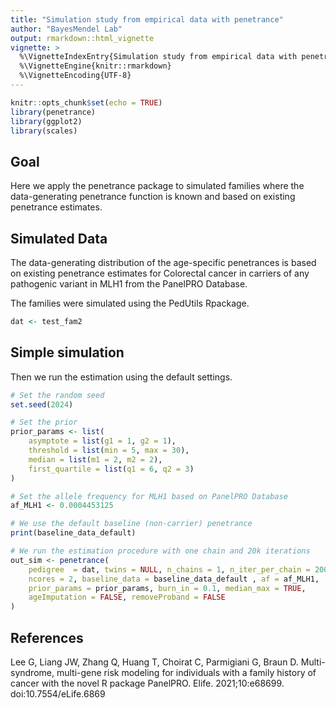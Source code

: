 ```yaml
---
title: "Simulation study from empirical data with penetrance"
author: "BayesMendel Lab"
output: rmarkdown::html_vignette
vignette: >
  %\VignetteIndexEntry{Simulation study from empirical data with penetrance}
  %\VignetteEngine{knitr::rmarkdown}
  %\VignetteEncoding{UTF-8}
---
```


```r
knitr::opts_chunk$set(echo = TRUE)
library(penetrance)
library(ggplot2)
library(scales)
```

## Goal

Here we apply the penetrance package to simulated families where the data-generating
penetrance function is known and based on existing penetrance estimates.

## Simulated Data

The data-generating distribution of the age-specific penetrances is based on 
existing penetrance estimates for Colorectal cancer in carriers of any pathogenic 
variant in MLH1 from the PanelPRO Database. 

The families were simulated using the PedUtils Rpackage.   

```r
dat <- test_fam2
```
  
## Simple simulation

Then we run the estimation using the default settings. 

```r

# Set the random seed
set.seed(2024)

# Set the prior
prior_params <- list(
    asymptote = list(g1 = 1, g2 = 1),
    threshold = list(min = 5, max = 30),
    median = list(m1 = 2, m2 = 2),
    first_quartile = list(q1 = 6, q2 = 3)
)

# Set the allele frequency for MLH1 based on PanelPRO Database
af_MLH1 <- 0.0004453125 

# We use the default baseline (non-carrier) penetrance
print(baseline_data_default)

# We run the estimation procedure with one chain and 20k iterations  
out_sim <- penetrance(
    pedigree  = dat, twins = NULL, n_chains = 1, n_iter_per_chain = 20000, 
    ncores = 2, baseline_data = baseline_data_default , af = af_MLH1, 
    prior_params = prior_params, burn_in = 0.1, median_max = TRUE,  
    ageImputation = FALSE, removeProband = FALSE
)

```

## References

Lee G, Liang JW, Zhang Q, Huang T, Choirat C, Parmigiani G, Braun D. Multi-syndrome,
multi-gene risk modeling for individuals with a family history of cancer with 
the novel R package PanelPRO. Elife. 2021;10:e68699. doi:10.7554/eLife.6869